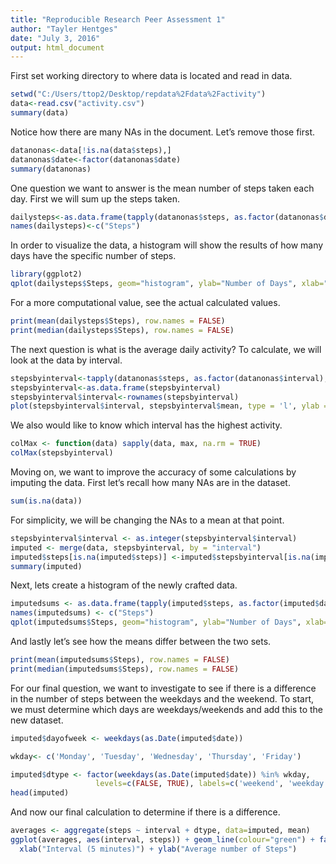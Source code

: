 ---
title: "Reproducible Research Peer Assessment 1"
author: "Tayler Hentges"
date: "July 3, 2016"
output: html_document
---
First set working directory to where data is located and read in data.

```{r} 
setwd("C:/Users/ttop2/Desktop/repdata%2Fdata%2Factivity")
data<-read.csv("activity.csv")
summary(data)
```

Notice how there are many NAs in the document. Let's remove those first.
```{r}
datanonas<-data[!is.na(data$steps),]
datanonas$date<-factor(datanonas$date)
summary(datanonas)
```
One question we want to answer is the mean number of steps taken each day.
First we will sum up the steps taken.

```{r}
dailysteps<-as.data.frame(tapply(datanonas$steps, as.factor(datanonas$date), sum))
names(dailysteps)<-c("Steps")
```
In order to visualize the data, a histogram will show the results of how many days have the specific number of steps.
```{r}
library(ggplot2)
qplot(dailysteps$Steps, geom="histogram", ylab="Number of Days", xlab="Number of Steps", binwidth = 500)
```
For a more computational value, see the actual calculated values.
```{r}
print(mean(dailysteps$Steps), row.names = FALSE)
print(median(dailysteps$Steps), row.names = FALSE)
```
The next question is what is the average daily activity? 
To calculate, we will look at the data by interval.
```{r}
stepsbyinterval<-tapply(datanonas$steps, as.factor(datanonas$interval), mean)
stepsbyinterval<-as.data.frame(stepsbyinterval)
stepsbyinterval$interval<-rownames(stepsbyinterval)
plot(stepsbyinterval$interval, stepsbyinterval$mean, type = 'l', ylab = "Mean of Steps", xlab = "Interval")
```


We also would like to know which interval has the highest activity.
```{r}
colMax <- function(data) sapply(data, max, na.rm = TRUE)
colMax(stepsbyinterval)

```
Moving on, we want to improve the accuracy of some calculations by imputing the data.
First let's recall how many NAs are in the dataset.
```{r}
sum(is.na(data))
```
For simplicity, we will be changing the NAs to a mean at that point.
```{r}
stepsbyinterval$interval <- as.integer(stepsbyinterval$interval)
imputed <- merge(data, stepsbyinterval, by = "interval")
imputed$steps[is.na(imputed$steps)] <-imputed$stepsbyinterval[is.na(imputed$steps)]
summary(imputed)
```
Next, lets create a histogram of the newly crafted data.
```{r}
imputedsums <- as.data.frame(tapply(imputed$steps, as.factor(imputed$date), sum))
names(imputedsums) <- c("Steps")
qplot(imputedsums$Steps, geom="histogram", ylab="Number of Days", xlab="Number of Steps", binwidth = 500)
```
And lastly let's see how the means differ between the two sets.
```{r}
print(mean(imputedsums$Steps), row.names = FALSE)
print(median(imputedsums$Steps), row.names = FALSE)
```
For our final question, we want to investigate to see if there is a difference in the number of steps between the weekdays and the weekend.
To start, we must determine which days are weekdays/weekends and add this to the new dataset.
```{r}
imputed$dayofweek <- weekdays(as.Date(imputed$date))

wkday<- c('Monday', 'Tuesday', 'Wednesday', 'Thursday', 'Friday')

imputed$dtype <- factor(weekdays(as.Date(imputed$date)) %in% wkday, 
                   levels=c(FALSE, TRUE), labels=c('weekend', 'weekday'))
head(imputed)
```
And now our final calculation to determine if there is a difference.
```{r}
averages <- aggregate(steps ~ interval + dtype, data=imputed, mean)
ggplot(averages, aes(interval, steps)) + geom_line(colour="green") + facet_grid(dtype ~ .) +
  xlab("Interval (5 minutes)") + ylab("Average number of Steps")
```